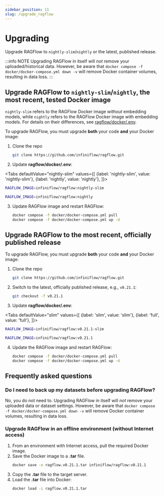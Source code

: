 ```yaml
---
sidebar_position: 11
slug: /upgrade_ragflow
---
```


# Upgrading

Upgrade RAGFlow to `nightly-slim`/`nightly` or the latest, published release.

:::info NOTE
Upgrading RAGFlow in itself will *not* remove your uploaded/historical data. However, be aware that `docker compose -f docker/docker-compose.yml down -v` will remove Docker container volumes, resulting in data loss.
:::

## Upgrade RAGFlow to `nightly-slim`/`nightly`, the most recent, tested Docker image

`nightly-slim` refers to the RAGFlow Docker image *without* embedding models, while `nightly` refers to the RAGFlow Docker image with embedding models. For details on their differences, see [ragflow/docker/.env](https://github.com/infiniflow/ragflow/blob/main/docker/.env).

To upgrade RAGFlow, you must upgrade **both** your code **and** your Docker image:

1. Clone the repo

   ```bash
   git clone https://github.com/infiniflow/ragflow.git
   ```

2. Update **ragflow/docker/.env**:

<Tabs
  defaultValue="nightly-slim"
  values={[
    {label: 'nightly-slim', value: 'nightly-slim'},
    {label: 'nightly', value: 'nightly'},
  ]}>
  <TabItem value="nightly-slim">

```bash
RAGFLOW_IMAGE=infiniflow/ragflow:nightly-slim
```

  </TabItem>
  <TabItem value="nightly">

```bash
RAGFLOW_IMAGE=infiniflow/ragflow:nightly
```

  </TabItem>
</Tabs>

3. Update RAGFlow image and restart RAGFlow:

   ```bash
   docker compose -f docker/docker-compose.yml pull
   docker compose -f docker/docker-compose.yml up -d
   ```

## Upgrade RAGFlow to the most recent, officially published release

To upgrade RAGFlow, you must upgrade **both** your code **and** your Docker image:

1. Clone the repo

   ```bash
   git clone https://github.com/infiniflow/ragflow.git
   ```

2. Switch to the latest, officially published release, e.g., `v0.21.1`:

   ```bash
   git checkout -f v0.21.1
   ```

3. Update **ragflow/docker/.env**:

<Tabs
  defaultValue="slim"
  values={[
    {label: 'slim', value: 'slim'},
    {label: 'full', value: 'full'},
  ]}>
  <TabItem value="slim">

```bash
RAGFLOW_IMAGE=infiniflow/ragflow:v0.21.1-slim
```

  </TabItem>
  <TabItem value="full">

```bash
RAGFLOW_IMAGE=infiniflow/ragflow:v0.21.1
```

  </TabItem>
</Tabs>

4. Update the RAGFlow image and restart RAGFlow:

   ```bash
   docker compose -f docker/docker-compose.yml pull
   docker compose -f docker/docker-compose.yml up -d
   ```

## Frequently asked questions

### Do I need to back up my datasets before upgrading RAGFlow?

No, you do not need to. Upgrading RAGFlow in itself will *not* remove your uploaded data or dataset settings. However, be aware that `docker compose -f docker/docker-compose.yml down -v` will remove Docker container volumes, resulting in data loss.

### Upgrade RAGFlow in an offline environment (without Internet access)

1. From an environment with Internet access, pull the required Docker image.
2. Save the Docker image to a **.tar** file.
   ```bash
   docker save -o ragflow.v0.21.1.tar infiniflow/ragflow:v0.21.1
   ```
3. Copy the **.tar** file to the target server.
4. Load the **.tar** file into Docker:
   ```bash
   docker load -i ragflow.v0.21.1.tar
   ```

